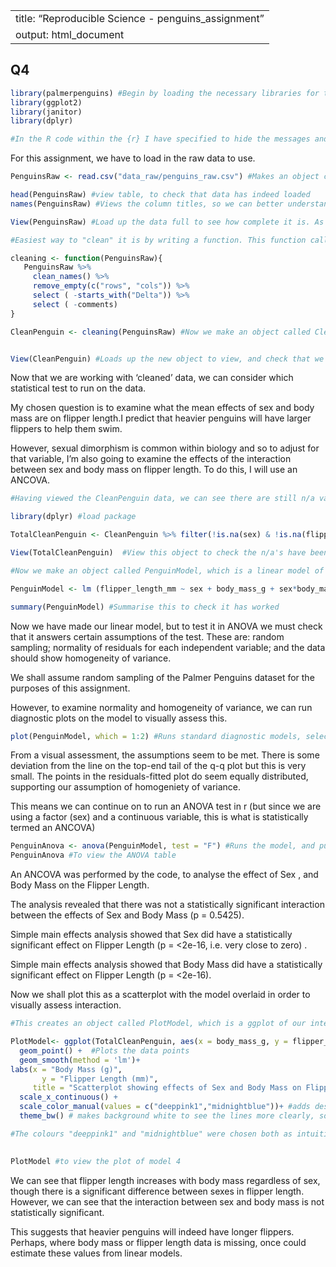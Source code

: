 --
title: "Reproducible Science - penguins_assignment"
output: html_document
---
## Q4 

```r

library(palmerpenguins) #Begin by loading the necessary libraries for the task
library(ggplot2)
library(janitor)
library(dplyr) 

#In the R code within the {r} I have specified to hide the messages and warnings, as this takes up a lot of space in the markdown document
```

For this assignment, we have to load in the raw data to use. 

```r
PenguinsRaw <- read.csv("data_raw/penguins_raw.csv") #Makes an object called PenguinsRaw, which consists of the data which the function read.csv has loaded into R
```

```r
head(PenguinsRaw) #view table, to check that data has indeed loaded
names(PenguinsRaw) #Views the column titles, so we can better understand what variables and data we are working with
```

```r
View(PenguinsRaw) #Load up the data full to see how complete it is. As we can see in this set of data, it contains a lot of missing information ("n/a")
```

```r
#Easiest way to "clean" it is by writing a function. This function called "cleaning", will clean column names, remove empty rows, remove columns called comment and delta

cleaning <- function(PenguinsRaw){
   PenguinsRaw %>%
     clean_names() %>%
     remove_empty(c("rows", "cols")) %>%
     select ( -starts_with("Delta")) %>%
     select ( -comments)
}

CleanPenguin <- cleaning(PenguinsRaw) #Now we make an object called CleanPenguin, which contains the raw data with the cleaning function applied to it


View(CleanPenguin) #Loads up the new object to view, and check that we have indeed made it
```

Now that we are working with 'cleaned' data, we can consider which statistical test to run on the data. 

My chosen question is to examine what the mean effects of sex and body mass are on flipper length.I predict that heavier penguins will have larger flippers to help them swim.

However, sexual dimorphism is common within biology and so to adjust for that variable, I'm also going to examine the effects of the interaction between sex and body mass on flipper length. To do this, I will use an ANCOVA. 


```r
#Having viewed the CleanPenguin data, we can see there are still n/a values in some of the columns we are not interested in. Here we will remove those blank values so that they don't affect our analysis. We need the package dplyr in order to use the cleaning function described here

library(dplyr) #load package

TotalCleanPenguin <- CleanPenguin %>% filter(!is.na(sex) & !is.na(flipper_length_mm) & !is.na(body_mass_g))  #makes an object called TotalCleanpenguin which is a filtered version of the CleanPenguin data

View(TotalCleanPenguin)  #View this object to check the n/a's have been removed
```

```r
#Now we make an object called PenguinModel, which is a linear model of the effects of sex, body mass and their interaction on flipper length

PenguinModel <- lm (flipper_length_mm ~ sex + body_mass_g + sex*body_mass_g, TotalCleanPenguin)

summary(PenguinModel) #Summarise this to check it has worked
```


Now we have made our linear model, but to test it in ANOVA we must check that it answers certain assumptions of the test.
These are: random sampling; normality of residuals for each independent variable; and the data should show homogeneity of variance. 

We shall assume random sampling of the Palmer Penguins dataset for the purposes of this assignment.

However, to examine normality and homogeneity of variance, we can run diagnostic plots on the model to visually assess this. 

```r
plot(PenguinModel, which = 1:2) #Runs standard diagnostic models, selecting only the first two from the four that can be produced, as these examine homogenity and normality respectively
```

From a visual assessment, the assumptions seem to be met. There is some deviation from the line on the top-end tail of the q-q plot but this is very small. The points in the residuals-fitted plot do seem equally distributed, supporting our assumption of homogeniety of variance. 

This means we can continue on to run an ANOVA test in r (but since we are using a factor (sex) and a continuous variable, this is what is statistically termed an ANCOVA)


```r
PenguinAnova <- anova(PenguinModel, test = "F") #Runs the model, and puts it in an object called PenguinAnova
PenguinAnova #To view the ANOVA table
```
An ANCOVA was performed by the code, to analyse the effect of Sex , and Body Mass on the Flipper Length.  

The analysis revealed that there was not a statistically significant interaction between the effects of Sex and Body Mass (p = 0.5425). 

Simple main effects analysis showed that Sex did have a statistically significant effect on Flipper Length (p = <2e-16, i.e. very close to zero) .
 
Simple main effects analysis showed that Body Mass did have a statistically significant effect on Flipper Length (p = <2e-16).

Now we shall plot this as a scatterplot with the model overlaid in order to visually assess interaction. 

```r

#This creates an object called PlotModel, which is a ggplot of our interaction. It is also coloured to distinguish between the two versions of the factor sex (male and female), and titled appropriately

PlotModel<- ggplot(TotalCleanPenguin, aes(x = body_mass_g, y = flipper_length_mm, colour = sex)) + 
  geom_point() +  #Plots the data points
  geom_smooth(method = 'lm')+
labs(x = "Body Mass (g)",
       y = "Flipper Length (mm)",
     title = "Scatterplot showing effects of Sex and Body Mass on Flipper Length ")+ #adds labels
  scale_x_continuous() +
  scale_color_manual(values = c("deeppink1","midnightblue"))+ #adds desired colours
  theme_bw() # makes background white to see the lines more clearly, so that it is more accessible

#The colours "deeppink1" and "midnightblue" were chosen both as intuitive colours for the variables female and male, but also because these two choices are colourblind friendly for Tritanopia, Protanopia and Deuteranopia. 
  

PlotModel #to view the plot of model 4
```

We can see that flipper length increases with body mass regardless of sex, though there is a significant difference between sexes in flipper length. However, we can see that the interaction between sex and body mass is not statistically significant. 

This suggests that heavier penguins will indeed have longer flippers. Perhaps, where body mass or flipper length data is missing, once could estimate these values from linear models.
